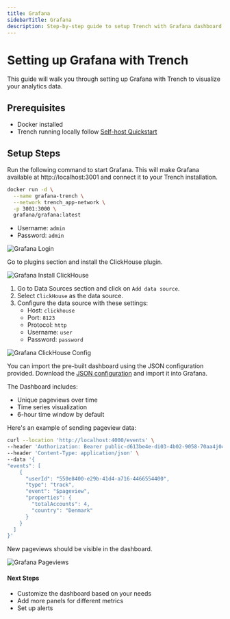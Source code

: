 ```yaml
---
title: Grafana
sidebarTitle: Grafana
description: Step-by-step guide to setup Trench with Grafana dashboard
---
```


# Setting up Grafana with Trench

This guide will walk you through setting up Grafana with Trench to visualize your analytics data.

## Prerequisites
- Docker installed
- Trench running locally follow [Self-host Quickstart](/quickstart)

## Setup Steps

<Steps>

<Step title="Run Grafana Container">

Run the following command to start Grafana. This will make Grafana available at http://localhost:3001 and connect it to your Trench installation.



```bash
docker run -d \
  --name grafana-trench \
  --network trench_app-network \
  -p 3001:3000 \
  grafana/grafana:latest
```

</Step>

<Step title="Login to Grafana, use default credentials:">

- Username: `admin`
- Password: `admin`

<img src="/images/grafana-login.jpeg" alt="Grafana Login" />

</Step>

<Step title="Install the ClickHouse plugin in Grafana.">

Go to plugins section and install the ClickHouse plugin.

<img src="/images/grafana-plugin-install.png" alt="Grafana Install ClickHouse" />

</Step>

<Step title="Configure ClickHouse Data Source">

1. Go to Data Sources section and click on `Add data source`.
2. Select `ClickHouse` as the data source.
3. Configure the data source with these settings:
   - Host: `clickhouse`
   - Port: `8123`
   - Protocol: `http`
   - Username: `user`
   - Password: `password`


<img src="/images/grafana-config-datasource.png" alt="Grafana ClickHouse Config" />

</Step>

<Step title="Setup Grafana Dashboard">

  You can import the pre-built dashboard using the JSON configuration provided. Download the [JSON configuration](https://raw.githubusercontent.com/FrigadeHQ/trench/refs/heads/main/apps/docs/json/grafana-dashboard.json) and import it into Grafana.

  The Dashboard includes:
  - Unique pageviews over time
  - Time series visualization
  - 6-hour time window by default

</Step>

<Step title="Test Setup">

Here's an example of sending pageview data:

```bash
curl --location 'http://localhost:4000/events' \
--header 'Authorization: Bearer public-d613be4e-di03-4b02-9058-70aa4j04ff28' \
--header 'Content-Type: application/json' \
--data '{
"events": [
    {
      "userId": "550e8400-e29b-41d4-a716-4466554400",
      "type": "track",
      "event": "$pageview",
      "properties": {
        "totalAccounts": 4,
        "country": "Denmark"
      }
    }
  ]
}'
```

</Step>

<Step title="View the dashboard">

New pageviews should be visible in the dashboard.

<img src="/images/grafana-dashboard.png" alt="Grafana Pageviews" />

#### Next Steps
- Customize the dashboard based on your needs
- Add more panels for different metrics
- Set up alerts

</Step>

</Steps>


